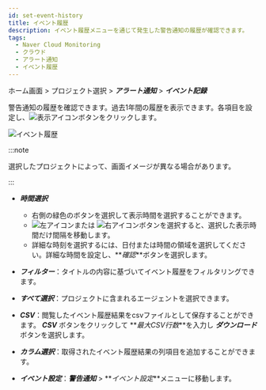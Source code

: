 ```yaml
---
id: set-event-history
title: イベント履歴
description: イベント履歴メニューを通じて発生した警告通知の履歴が確認できます。
tags:
  - Naver Cloud Monitoring
  - クラウド
  - アラート通知
  - イベント履歴
---
```


ホーム画面 > プロジェクト選択 > **_アラート通知_** > **_イベント記録_**

警告通知の履歴を確認できます。過去1年間の履歴を表示できます。各項目を設定し、![表示アイコン](/img/ico-btn-search.png)ボタンをクリックします。

![イベント履歴](/img/event-history-aws.png)

:::note

選択したプロジェクトによって、画面イメージが異なる場合があります。

:::

-   **_時間選択_**

    -   右側の緑色のボタンを選択して表示時間を選択することができます。
    -   ![左アイコン](/img/left-arrow.svg)または ![右アイコン](/img/right-arrow.svg)ボタンを選択すると、選択した表示時間だけ間隔を移動します。
    -   詳細な時刻を選択するには、日付または時間の領域を選択してください。詳細な時間を設定し、**_確認_**ボタンを選択します。

-   **_フィルター_**：タイトルの内容に基づいてイベント履歴をフィルタリングできます。

-   **_すべて選択_**：プロジェクトに含まれるエージェントを選択できます。

-   **_CSV_**：閲覧したイベント履歴結果をcsvファイルとして保存することができます。 **_CSV_** ボタンをクリックして **_最大CSV行数_**を入力し **_ダウンロード_** ボタンを選択します。

-   **_カラム選択_**：取得されたイベント履歴結果の列項目を追加することができます。

-   **_イベント設定_**：**_警告通知_** > **_イベント設定_**メニューに移動します。

<!-- ![이벤트 기록](https://img.whatap.io/media/images/application_event_list.png) -->
